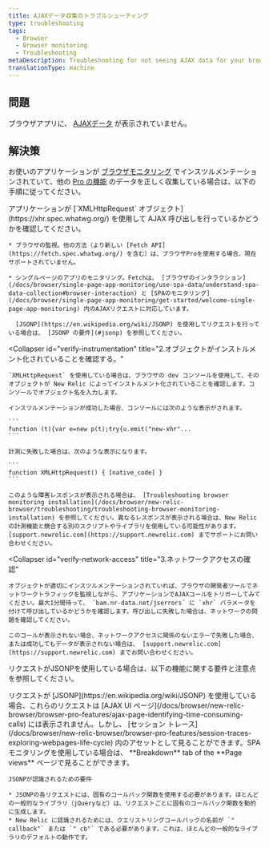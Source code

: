 ```yaml
---
title: AJAXデータ収集のトラブルシューティング
type: troubleshooting
tags:
  - Browser
  - Browser monitoring
  - Troubleshooting
metaDescription: Troubleshooting for not seeing AJAX data for your browser app.
translationType: machine
---
```


## 問題

ブラウザアプリに、 [AJAXデータ](/docs/browser/new-relic-browser/browser-pro-features/ajax-page-identifying-time-consuming-calls) が表示されていません。

## 解決策

お使いのアプリケーションが [ブラウザモニタリング](/docs/browser/new-relic-browser/installation-configuration/troubleshooting-browser-monitoring-installation) でインスツルメンテーションされていて、他の [Pro の機能](/docs/browser/new-relic-browser/browser-pro-features) のデータを正しく収集している場合は、以下の手順に従ってください。

<CollapserGroup>
  <Collapser
    id="verify-xmlhttp"
    title="1.XMLHttpRequestを使用していることを確認してください。"
  >
    アプリケーションが [`XMLHttpRequest` オブジェクト](https://xhr.spec.whatwg.org/) を使用して AJAX 呼び出しを行っているかどうかを確認してください。

    * ブラウザの監視。他の方法（より新しい [Fetch API](https://fetch.spec.whatwg.org/) を含む）は、ブラウザProを使用する場合、現在サポートされていません。

    * シングルページのアプリのモニタリング。Fetchは、 [ブラウザのインタラクション](/docs/browser/single-page-app-monitoring/use-spa-data/understand-spa-data-collection#browser-interaction) と [SPAのモニタリング](/docs/browser/single-page-app-monitoring/get-started/welcome-single-page-app-monitoring) 内のAJAXリクエストに対応しています。

      [JSONP](https://en.wikipedia.org/wiki/JSONP) を使用してリクエストを行っている場合は、 [JSONP の要件](#jsonp) を参照してください。
  </Collapser>

  <Collapser
    id="verify-instrumentation"
    title="2.オブジェクトがインストルメント化されていることを確認する。"
  >
    `XMLHttpRequest` を使用している場合は、ブラウザの dev コンソールを使用して、そのオブジェクトが New Relic によってインストルメント化されていることを確認します。コンソールでオブジェクト名を入力します。

    インスツルメンテーションが成功した場合、コンソールには次のような表示がされます。

    ```
    function (t){var e=new p(t);try{u.emit("new-xhr"...
    ```

    計測に失敗した場合は、次のような表示になります。

    ```
    function XMLHttpRequest() { [native_code] }
    ```

    このような障害レスポンスが表示される場合は、 [Troubleshooting browser monitoring installation](/docs/browser/new-relic-browser/troubleshooting/troubleshooting-browser-monitoring-installation) を参照してください。異なるレスポンスが表示される場合は、New Relic の計測機能と競合する別のスクリプトやライブラリを使用している可能性があります。 [support.newrelic.com](https://support.newrelic.com) までサポートにお問い合わせください。
  </Collapser>

  <Collapser
    id="verify-network-access"
    title="3.ネットワークアクセスの確認"
  >
    オブジェクトが適切にインスツルメンテーションされていれば、ブラウザの開発者ツールでネットワークトラフィックを監視しながら、アプリケーションでAJAXコールをトリガーしてみてください。最大1分間待って、 `bam.nr-data.net/jserrors` に `xhr` パラメータを付けて呼び出しているかどうかを確認します。呼び出しに失敗した場合は、ネットワークの問題を確認してください。

    このコールが表示されない場合、ネットワークアクセスに関係のないエラーで失敗した場合、または成功してもデータが表示されない場合は、 [support.newrelic.com](https://support.newrelic.com) までお問い合わせください。
  </Collapser>
</CollapserGroup>

リクエストがJSONPを使用している場合は、以下の機能に関する要件と注意点を参照してください。

<CollapserGroup>
  <Collapser
    id="jsonp"
    title="JSONPの要件"
  >
    リクエストが [JSONP](https://en.wikipedia.org/wiki/JSONP) を使用している場合、これらのリクエストは [AJAX UI ページ](/docs/browser/new-relic-browser/browser-pro-features/ajax-page-identifying-time-consuming-calls) には表示されません。しかし、 [セッション トレース](/docs/browser/new-relic-browser/browser-pro-features/session-traces-exploring-webpages-life-cycle) 内のアセットとして見ることができます。SPA モニタリングを使用している場合は、 **Breakdown** tab of the **Page views** ページで見ることができます。

    JSONPが認識されるための要件

    * JSONPの各リクエストには、固有のコールバック関数を使用する必要があります。ほとんどの一般的なライブラリ（jQueryなど）は、リクエストごとに固有のコールバック関数を動的に生成します。
    * New Relic に認識されるためには、クエリストリングコールバックの名前が `" callback"` または `" cb"` である必要があります。これは、ほとんどの一般的なライブラリのデフォルトの動作です。
  </Collapser>
</CollapserGroup>
